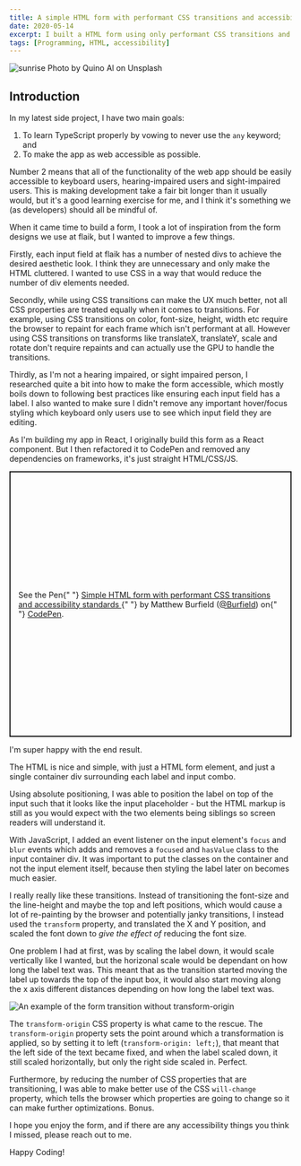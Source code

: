 ```yaml
---
title: A simple HTML form with performant CSS transitions and accessibility
date: 2020-05-14
excerpt: I built a HTML form using only performant CSS transitions and keeping to accessibility standards
tags: [Programming, HTML, accessibility]
---
```


![sunrise](./quino-al-mBQIfKlvowM-unsplash.jpg)
Photo by Quino Al on Unsplash

## Introduction

In my latest side project, I have two main goals:

1. To learn TypeScript properly by vowing to never use the `any` keyword; and
2. To make the app as web accessible as possible.

Number 2 means that all of the functionality of the web app should be easily accessible to keyboard users, hearing-impaired users and sight-impaired users. This is making development take a fair bit longer than it usually would, but it's a good learning exercise for me, and I think it's something we (as developers) should all be mindful of.

When it came time to build a form, I took a lot of inspiration from the form designs we use at flaik, but I wanted to improve a few things.

Firstly, each input field at flaik has a number of nested divs to achieve the desired aesthetic look. I think they are unnecessary and only make the HTML cluttered. I wanted to use CSS in a way that would reduce the number of div elements needed.

Secondly, while using CSS transitions can make the UX much better, not all CSS properties are treated equally when it comes to transitions. For example, using CSS transitions on color, font-size, height, width etc require the browser to repaint for each frame which isn't performant at all. However using CSS transitions on transforms like translateX, translateY, scale and rotate don't require repaints and can actually use the GPU to handle the transitions.

Thirdly, as I'm not a hearing impaired, or sight impaired person, I researched quite a bit into how to make the form accessible, which mostly boils down to following best practices like ensuring each input field has a label. I also wanted to make sure I didn't remove any important hover/focus styling which keyboard only users use to see which input field they are editing.

As I'm building my app in React, I originally build this form as a React component. But I then refactored it to CodePen and removed any dependencies on frameworks, it's just straight HTML/CSS/JS.

<p
  class="codepen"
  data-height="474"
  data-theme-id="light"
  data-default-tab="result"
  data-user="Burfield"
  data-slug-hash="mdejQBE"
  data-preview="true"
  style="height: 474px; box-sizing: border-box; display: flex; align-items: center; justify-content: center; border: 2px solid; margin: 1em 0; padding: 1em;"
  data-pen-title="Simple HTML form with performant CSS transitions and accessibility standards"
>
  <span>
    See the Pen{" "}
    <a href="https://codepen.io/Burfield/pen/mdejQBE">
      Simple HTML form with performant CSS transitions and accessibility
      standards
    </a>{" "}
    by Matthew Burfield (<a href="https://codepen.io/Burfield">@Burfield</a>) on{" "}
    <a href="https://codepen.io">CodePen</a>.
  </span>
</p>

I'm super happy with the end result.

The HTML is nice and simple, with just a HTML form element, and just a single container div surrounding each label and input combo.

Using absolute positioning, I was able to position the label on top of the input such that it looks like the input placeholder - but the HTML markup is still as you would expect with the two elements being siblings so screen readers will understand it.

With JavaScript, I added an event listener on the input element's `focus` and `blur` events which adds and removes a `focused` and `hasValue` class to the input container div. It was important to put the classes on the container and not the input element itself, because then styling the label later on becomes much easier.

I really really like these transitions. Instead of transitioning the font-size and the line-height and maybe the top and left positions, which would cause a lot of re-painting by the browser and potentially janky transitions, I instead used the `transform` property, and translated the X and Y position, and scaled the font down to _give the effect of_ reducing the font size.

One problem I had at first, was by scaling the label down, it would scale vertically like I wanted, but the horizonal scale would be dependant on how long the label text was. This meant that as the transition started moving the label up towards the top of the input box, it would also start moving along the x axis different distances depending on how long the label text was.

![An example of the form transition without transform-origin](./without-transform-origin.gif)

The `transform-origin` CSS property is what came to the rescue. The `transform-origin` property sets the point around which a transformation is applied, so by setting it to left (`transform-origin: left;`), that meant that the left side of the text became fixed, and when the label scaled down, it still scaled horizontally, but only the right side scaled in. Perfect.

Furthermore, by reducing the number of CSS properties that are transitioning, I was able to make better use of the CSS `will-change` property, which tells the browser which properties are going to change so it can make further optimizations. Bonus.

I hope you enjoy the form, and if there are any accessibility things you think I missed, please reach out to me.

Happy Coding!

<script async src="https://static.codepen.io/assets/embed/ei.js"></script>
